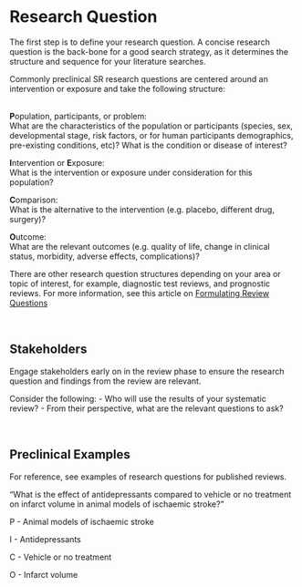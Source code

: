 # Research Question {#researchquestion}

The first step is to define your research question. A concise research question is the back-bone for a good search strategy, as it determines the structure and sequence for your literature searches.

Commonly preclinical SR research questions are centered around an intervention or exposure and take the following structure: 

\
**P**opulation, participants, or problem: 
\
What are the characteristics of the population or participants (species, sex, developmental stage, risk factors, or for human participants demographics, pre-existing conditions, etc)?
What is the condition or disease of interest?


**I**ntervention or **E**xposure: 
\
What is the intervention or exposure under consideration for this population?


**C**omparison: 
\
What is the alternative to the intervention (e.g. placebo, different drug, surgery)?

**O**utcome:
\
What are the relevant outcomes (e.g. quality of life, change in clinical status, morbidity, adverse effects, complications)?



There are other research question structures depending on your area or topic of interest, for example, diagnostic test reviews, and prognostic reviews. 
For more information, see this article on [Formulating Review Questions](https://journals.library.ualberta.ca/eblip/index.php/EBLIP/article/view/9741/8144)

<br>

## Stakeholders

Engage stakeholders early on in the review phase to ensure the research question and findings from the review are relevant. 

Consider the following: 
- Who will use the results of your systematic review?
- From their perspective, what are the relevant questions to ask?


<br>

## Preclinical Examples

For reference, see examples of research questions for published reviews. 

“What is the effect of antidepressants compared to vehicle or no treatment on infarct volume in animal models of ischaemic stroke?”

P - Animal models of ischaemic stroke  

I - Antidepressants

C - Vehicle or no treatment

O - Infarct volume


